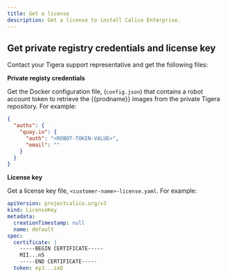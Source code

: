```yaml
---
title: Get a license
description: Get a license to install Calico Enterprise.
---
```


## Get private registry credentials and license key

Contact your Tigera support representative and get the following files:

**Private registy credentials**

Get the Docker configuration file, (`config.json`) that contains a robot account token to retrieve the {{prodname}} images from the private Tigera repository. For example:

```json
{
  "auths": {
    "quay.io": {
      "auth": "<ROBOT-TOKEN-VALUE>",
      "email": ""
    }
  }
}
```

**License key**

Get a license key file, `<customer-name>-license.yaml`. For example:

```yaml
apiVersion: projectcalico.org/v3
kind: LicenseKey
metadata:
  creationTimestamp: null
  name: default
spec:
  certificate: |
    -----BEGIN CERTIFICATE-----
    MII...n5
    -----END CERTIFICATE-----
  token: eyJ...zaQ
```
